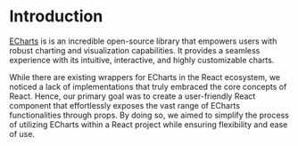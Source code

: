 # Introduction

[ECharts](https://echarts.apache.org/en/index.html) is is an incredible
open-source library that empowers users with robust charting and visualization
capabilities. It provides a seamless experience with its intuitive, interactive,
and highly customizable charts.

While there are existing wrappers for ECharts in the React ecosystem, we noticed
a lack of implementations that truly embraced the core concepts of React. Hence,
our primary goal was to create a user-friendly React component that effortlessly
exposes the vast range of ECharts functionalities through props. By doing so, we
aimed to simplify the process of utilizing ECharts within a React project while
ensuring flexibility and ease of use.
